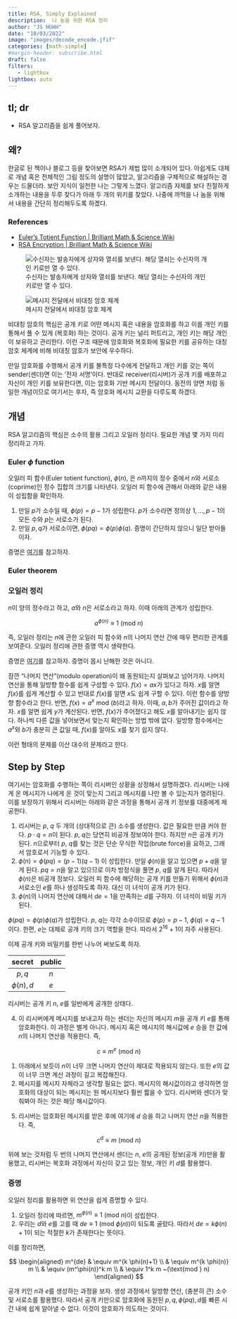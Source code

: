 ```yaml
---
title: RSA, Simply Explained
description:  나 놈을 위한 RSA 정리 
author: "JS HUHH"
date: "10/03/2022"
image: "images/decode_encode.jfif"
categories: [math-simple]
#margin-header: subscribe.html
draft: false
filters:
   - lightbox
lightbox: auto
---
```


## tl; dr

- RSA 알고리즘을 쉽게 풀어보자. 

## 왜? 

한글로 된 책이나 블로그 등을 찾아보면 RSA가 제법 많이 소개되어 있다. 아쉽게도 대체로 개념 혹은 전체적인 그림 정도의 설명이 많았고, 알고리즘을 구체적으로 해설하는 경우는 드물더라. 보안 지식이 일천한 나는 그렇게 느꼈다. 알고리즘 자체를 보다 친절하게 소개하는 내용을 두루 찾다가 아래 두 개의 위키를 찾았다. 나중에 까먹을 나 놈을 위해서 내용을 간단히 정리해두도록 하곘다. 

::: {.callout-tip}
### References 
* [Euler's Totient Function | Brilliant Math & Science Wiki](https://brilliant.org/wiki/eulers-totient-function/)
* [RSA Encryption | Brilliant Math & Science Wiki](https://brilliant.org/wiki/rsa-encryption/)
:::

::: {layout="[[50,-2, 50]]" layout-valign="bottom"}
![수신자는 발송자에게 상자와 열쇠를 보낸다. 해당 열쇠는 수신자의 개인 키로만 열 수 있다.](https://ds055uzetaobb.cloudfront.net/brioche/uploads/JO18nrj1mE-rsa-encryption.png)

![메시지 전달에서 비대칭 암호 체계](https://miro.medium.com/max/1400/0*yeF86NncRejLnXJz.png)
:::

비대칭 암호의 핵심은 공개 키로 어떤 메시지 혹은 내용을 암호화를 하고 이를 개인 키를 통해서 풀 수 있게 (복호화) 하는 것이다. 공개 키는 널리 퍼트리고, 개인 키는 해당 개인이 보유하고 관리한다. 이런 구조 때문에 암호화와 복호화에 필요한 키를 공유하는 대칭 암호 체계에 비해 비대칭 암호가 보안에 우수하다.

만일 암호화를 수행해서 공개 키를 불특정 다수에게 전달하고 개인 키를 갖는 쪽이 sender(센더)면 이는 '전자 서명'이다. 반대로 receiver(리시버)가 공개 키를 배포하고 자신이 개인 키를 보유한다면, 이는 암호화 기반 메시지 전달이다. 동전의 양면 처럼 동일한 개념이므로 여기서는 후자, 즉 암호화 메시지 교환을 다루도록 하겠다. 

## 개념 

RSA 알고리즘의 핵심은 소수의 활용 그리고 오일러 정리다. 필요한 개념 몇 가지 미리 정리하고 가자. 

### Euler $\phi$ function 

오일러 피 함수(Euler totient function), $\phi(n)$, 은 $n$까지의 정수 중에서 $n$와 서로소(coprime)인 정수 집합의 크기를 나타낸다. 오일러 피 함수에 관해서 아래와 같은 내용이 성립함을 확인하자. 

1. 만일 $p$가 소수일 때, $\phi(p) = p-1$가 성립한다. $p$가 소수라면 정의상 $1, \dotsc, p-1$의 모든 수와 $p$는 서로소가 된다. 
2. 만일 $p,q$가 서로소이면, $\phi (pq) = \phi(p) \phi(q)$. 증명이 간단하지 않으니 일단 받아들이자.

:::{ .column-margin }
증명은 [여기](https://brilliant.org/wiki/eulers-totient-function/)를 참고하자. 
:::

### Euler theorem 

:::{.callout-important}

### 오일러 정리 
$n$이 양의 정수라고 하고, $a$와 $n$은 서로소라고 하자. 이때 아래의 관계가 성립한다. 


$$
a^{\phi(n)} \equiv 1~(\text{mod } n)
$$

:::

즉, 오일러 정리는 $n$에 관한 오일러 피 함수와 $n$의 나머지 연산 간에 매우 편리한 관계를 보여준다. 오일러 정리애 관한 증명 역시 생략한다. 

:::{ .column-margin }
증명은 [여기](https://brilliant.org/wiki/eulers-theorem/)를 참고하자. 증명이 몹시 난해한 것은 아니다. 
:::

잠깐 "나머지 연산"(modulo operation)이 왜 동원되는지 살펴보고 넘어가자. 나머지 연산을 통해 일방향 함수를 쉽게 구성할 수 있다. $f(x) = ax$가 있다고 하자. $x$를 알면 $f(x)$를 쉽게 계산할 수 있고 반대로 $f(x)$를 알면 $x$도 쉽게 구할 수 있다. 이런 함수를 양방향 함수라고 한다. 반면, $f(x) = a^x\text{ mod ($b$)}$라고 하자. 이때, $a, b$가 주어진 값이라고 하자. $x$를 알면 쉽게 $y$가 계산된다. 반면, $f(x)$가 주어졌다고 해도 $x$를 알아내기는 쉽지 않다. 하나씩 다른 값을 넣어보면서 맞는지 확인하는 방법 밖에 없다. 일방향 함수에서는 $a^x$와 $b$가 충분히 큰 값일 때, $f(x)$를 알아도 $x$를 찾기 쉽지 않다.

:::{ .column-margin }
이런 형태의 문제를 이산 대수의 문제라고 한다. 
:::

## Step by Step

여기서는 암호화를 수행하는 쪽이 리시버인 상황을 상정해서 설명하겠다. 리시버는 나에게 온 메시지가 나에게 온 것이 맞는지 그리고 메시지를 나만 볼 수 있는지가 염려된다. 이를 보장하기 위해서 리시버는 아래와 같은 과정을 통해서 공개 키 정보를 대중에게 제공한다. 

1. 리시버는 $p$, $q$ 두 개의 (상대적으로 큰) 소수를 생성한다. 값은 필요한 만큼 커야 한다. $p \cdot q=n$이 된다. $p$, $q$는 당연히 비공개 정보여야 한다. 하지만 $n$은 공개 키가 된다. $n$으로부터 $p$, $q$를 찾는 것은 단순 무식한 작업(brute force)을 요하고, 그래서 암호로서 기능할 수 있다. 
2. $\phi(n) = \phi (pq) = (p-1) (q-1)$ 이 성립한다. 만일 $\phi(n)$을 알고 있으면 $p+q$을 알게 된다. $pq=n$을 알고 있으므로 이차 방정식을 풀면 $p$, $q$를 알게 된다. 따라서 $\phi(n)$은 비공개 정보다. 오일러 피 함수에 해당하는 공개 키를 만들기 위해서 $\phi(n)$과 서로소인 $e$를 하나 생성하도록 하자. 대신 이 녀석이 공개 키가 된다. 
3. $\phi(n)$의 나머지 연산에 대해서 $d e = 1$을 만족하는 $d$를 구하자. 이 녀석이 비밀 키가 된다. 

:::{ .column-margin }
$\phi(pq) = \phi(p)\phi(q)$가 성립한다. $p$, $q$는 각각 소수이므로 $\phi(p)=p-1$, $\phi(q)=q-1$이다. 한편, $e$는 대체로 공개 키의 크기 역할을 한다. 따라서 $2^{16}+1$이 자주 사용된다. 
:::

이제 공개 키와 비밀키를 한번 나누어 써보도록 하자. 

|secret|public|
|:--:|:--:|
|$p, q$|$n$|
|$\phi(n), d$|$e$|

리시버는 공개 키 $n$, $e$를 일반에게 공개한 상태다. 

4. 이 리시버에게 메시지를 보내고자 하는 센더는 자신의 메시지 $m$을 공개 키 $e$를 통해 암호화한다. 이 과정은 별게 아니다. 메시지 혹은 메시지의 해시값에 $e$ 승을 한 값에 $n$의 나머지 연산을 적용한다. 즉, 

$$
c \equiv m^e ~ (\text{mod } n)
$$


:::{ .column-margin }
1. 아래에서 보듯이 $n$이 너무 크면 나머지 연산이 제대로 적용되지 않는다. 또한 $e$의 값이 너무 크면 계산 과정이 길고 복잡해진다.
2. 메시지를 메시지 자체라고 생각할 필요는 없다. 메시지의 해시값이라고 생각하면 암호화의 대상이 되는 메시지는 원 메시지보다 훨씬 짧을 수 있다. 리시버와 센더가 맞춰봐야 하는 것은 해당 해시값이다. 
:::

5. 리시버는 암호화된 메시지를 받은 후에 여기에 $d$ 승을 하고 나머지 연산 $n$을 적용한다. 즉, 

$$
c^d \equiv m~(\text{mod } n)
$$

위에 보는 것처럼 두 번의 나머지 연산에서 센더는 $n$, $e$의 공개된 정보(공개 키)만을 활용했고, 리시버는 복호화 과정에서 자신이 갖고 있는 정보, 개인 키 $d$를 활용했다. 

### 증명 

오일러 정리를 활용하면 위 연산을 쉽게 증명할 수 있다. 

1. 오일러 정리에 따르면, $m^{\phi(n)} \equiv 1~(\text{mod } n)$이 성립한다. 
2. 우리는 $d$와 $e$를 고를 때 $d e \equiv 1~(\text{mod }\phi(n))$이 되도록 골랐다. 따라서 $de = k \phi(n) + 1$이 되는 적절한 $k$가 존재한다는 뜻이다. 

이를 정리하면, 

$$
\begin{aligned}
m^{de} & \equiv m^{k \phi(n)+1} \\
& \equiv m^{k \phi(n)} m \\
& \equiv (m^\phi(n))^k m \\
& \equiv 1^k m  ~(\text{mod } n)
\end{aligned}
$$

공개 키인 $n$과 $e$를 생성하는 과정을 보자. 생성 과정에서 일방향 연산, (충분히 큰) 소수 및 서로소를 활용했다. 따라서 공개 키만으로 암호화에 동원된 $p, q, \phi (pq), d$를 빠른 시간 내에 쉽게 알아낼 수 없다. 이것이 암호화가 의도하는 것이다. 